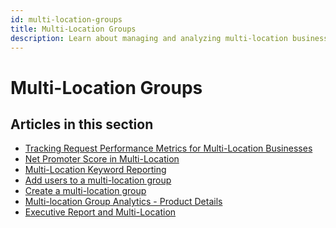 ```yaml
---
id: multi-location-groups
title: Multi-Location Groups
description: Learn about managing and analyzing multi-location business groups in Vendasta.
---
```


# Multi-Location Groups

## Articles in this section

- [Tracking Request Performance Metrics for Multi-Location Businesses](./tracking-request-performance-metrics.mdx)
- [Net Promoter Score in Multi-Location](./net-promoter-score-in-multi-location.mdx)
- [Multi-Location Keyword Reporting](./multi-location-keyword-reporting.mdx)
- [Add users to a multi-location group](./add-users-to-multi-location-group.mdx)
- [Create a multi-location group](./create-multi-location-group.mdx)
- [Multi-location Group Analytics - Product Details](./multi-location-group-analytics-product-details.mdx)
- [Executive Report and Multi-Location](./executive-report-and-multi-location.mdx)